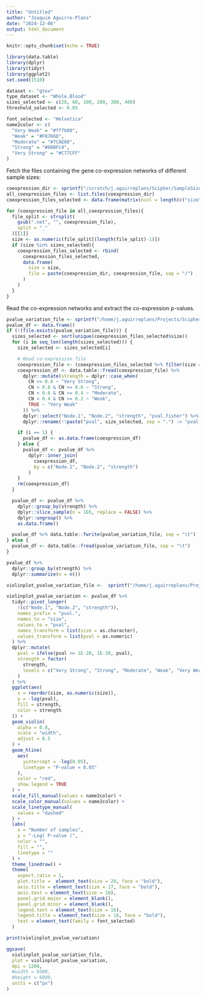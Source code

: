 ```yaml
---
title: "Untitled"
author: "Joaquim Aguirre-Plans"
date: "2024-12-06"
output: html_document
---
```


```r
knitr::opts_chunk$set(echo = TRUE)
```

```r
library(data.table)
library(dplyr)
library(tidyr)
library(ggplot2)
set.seed(1510)
```

```r
dataset <- "gtex"
type_dataset <- "Whole.Blood"
sizes_selected <- c(20, 60, 100, 200, 300, 400)
threshold_selected <- 0.05
```

```r
font_selected <- "Helvetica"
name2color <- c(
  "Very Weak" = "#ff7b00",
  "Weak" = "#F8766D",
  "Moderate" = "#7CAE00",
  "Strong" = "#00BFC4",
  "Very Strong" = "#C77CFF"
)
```

Fetch the files containing the gene co-expression networks of different sample sizes:

```r
coexpression_dir <- sprintf("/scratch/j.aguirreplans/Scipher/SampleSizeProject/networks_%s/reads/%s/consensus", dataset, type_dataset)
all_coexpression_files <- list.files(coexpression_dir)
coexpression_files_selected <- data.frame(matrix(ncol = length(c("size", "file")), nrow = 0, dimnames = list(NULL, c("size", "file"))))

for (coexpression_file in all_coexpression_files){
  file_split <- strsplit(
    gsub(".net", "", coexpression_file),
    split = "_"
  )[[1]]
  size <- as.numeric(file_split[(length(file_split)-1)])
  if (size %in% sizes_selected){
    coexpression_files_selected <- rbind(
      coexpression_files_selected,
      data.frame(
        size = size,
        file = paste(coexpression_dir, coexpression_file, sep = "/")
      )
    )
  }
}
```

Read the co-expression networks and extract the co-expression p-values.

```r
pvalue_variation_file <- sprintf("/home/j.aguirreplans/Projects/Scipher/SampleSize/data/out/tables/pval_variation_analysis_%s_%s.txt", dataset, type_dataset)
pvalue_df <- data.frame()
if (!(file.exists(pvalue_variation_file))) {
  sizes_selected <- sort(unique(coexpression_files_selected$size))
  for (i in seq_len(length(sizes_selected))) {
    size_selected <- sizes_selected[i]

    # Read co-expression file
    coexpression_file <- (coexpression_files_selected %>% filter(size == size_selected))$file
    coexpression_df <- data.table::fread(coexpression_file) %>%
      dplyr::mutate(strength = dplyr::case_when(
        CN >= 0.8 ~ "Very Strong",
        CN < 0.8 & CN >= 0.6 ~ "Strong",
        CN < 0.6 & CN >= 0.4 ~ "Moderate",
        CN < 0.4 & CN >= 0.2 ~ "Weak",
        TRUE ~ "Very Weak"
      )) %>%
      dplyr::select("Node.1", "Node.2", "strength", "pval.fisher") %>%
      dplyr::rename(!!paste("pval", size_selected, sep = ".") := "pval.fisher")

    if (i == 1) {
      pvalue_df <- as.data.frame(coexpression_df)
    } else {
      pvalue_df <- pvalue_df %>%
        dplyr::inner_join(
          coexpression_df,
          by = c("Node.1", "Node.2", "strength")
        )
    }
    rm(coexpression_df)
  }

  pvalue_df <- pvalue_df %>%
    dplyr::group_by(strength) %>%
    dplyr::slice_sample(n = 1E6, replace = FALSE) %>%
    dplyr::ungroup() %>%
    as.data.frame()

  pvalue_df %>% data.table::fwrite(pvalue_variation_file, sep = "\t")
} else {
  pvalue_df <- data.table::fread(pvalue_variation_file, sep = "\t")
}
```

```r
pvalue_df %>%
  dplyr::group_by(strength) %>%
  dplyr::summarize(n = n())
```

```r
violinplot_pvalue_variation_file <-  sprintf("/home/j.aguirreplans/Projects/Scipher/SampleSize/data/out/plots/violin_pvalue_variation_pearson_%s_%s.png", dataset, type_dataset)

violinplot_pvalue_variation <- pvalue_df %>%
  tidyr::pivot_longer(
    !(c("Node.1", "Node.2", "strength")),
    names_prefix = "pval.",
    names_to = "size",
    values_to = "pval",
    names_transform = list(size = as.character),
    values_transform = list(pval = as.numeric)
  ) %>%
  dplyr::mutate(
    pval = ifelse(pval <= 1E-20, 1E-20, pval),
    strength = factor(
      strength,
      levels = c("Very Strong", "Strong", "Moderate", "Weak", "Very Weak")
    )
  ) %>%
  ggplot(aes(
    x = reorder(size, as.numeric(size)),
    y = -log(pval),
    fill = strength,
    color = strength
  )) +
  geom_violin(
    alpha = 0.8, 
    scale = "width", 
    adjust = 0.5
  ) +
  geom_hline(
    aes(
      yintercept = -log(0.05),
      linetype = "P-value = 0.05"
    ),
    color = "red",
    show.legend = TRUE
  ) +
  scale_fill_manual(values = name2color) +
  scale_color_manual(values = name2color) +
  scale_linetype_manual(
    values = "dashed"
  ) +
  labs(
    x = "Number of samples",
    y = "-Log( P-value )",
    color = "",
    fill = "",
    linetype = ""
  ) +
  theme_linedraw() +
  theme(
    aspect.ratio = 1,
    plot.title =  element_text(size = 20, face = "bold"), 
    axis.title = element_text(size = 17, face = "bold"), 
    axis.text = element_text(size = 16),
    panel.grid.major = element_blank(), 
    panel.grid.minor = element_blank(),
    legend.text = element_text(size = 16), 
    legend.title = element_text(size = 16, face = "bold"),
    text = element_text(family = font_selected)
  )

print(violinplot_pvalue_variation)

ggsave(
  violinplot_pvalue_variation_file,
  plot = violinplot_pvalue_variation,
  dpi = 1200,
  #width = 9300,
  #height = 6000,
  units = c("px")
)
```


